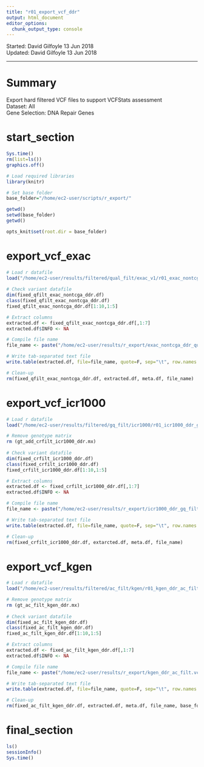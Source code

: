 ```yaml
---
title: "r01_export_vcf_ddr"
output: html_document
editor_options: 
  chunk_output_type: console
---
```


Started: David Gilfoyle 13 Jun 2018  
Updated: David Gilfoyle 13 Jun 2018

---

# Summary

Export hard filtered VCF files to support VCFStats assessment  
Dataset: All  
Gene Selection: DNA Repair Genes  

# start_section

```r

Sys.time()
rm(list=ls())
graphics.off()

# Load required libraries
library(knitr)

# Set base folder
base_folder="/home/ec2-user/scripts/r_export/"

getwd()
setwd(base_folder)
getwd()

opts_knit$set(root.dir = base_folder)

```

# export_vcf_exac

```r

# Load r datafile
load("/home/ec2-user/results/filtered/qual_filt/exac_v1/r01_exac_nontcga_ddr_qual_filt.RData")
  
# Check variant datafile
dim(fixed_qfilt_exac_nontcga_ddr.df)
class(fixed_qfilt_exac_nontcga_ddr.df)
fixed_qfilt_exac_nontcga_ddr.df[1:10,1:5]

# Extract columns
extracted.df <- fixed_qfilt_exac_nontcga_ddr.df[,1:7]
extracted.df$INFO <- NA

# Compile file name
file_name <- paste("/home/ec2-user/results/r_export/exac_nontcga_ddr_qual_filt.vcf", sep="/")

# Write tab-separated text file
write.table(extracted.df, file=file_name, quote=F, sep="\t", row.names = F, col.names = TRUE)

# Clean-up
rm(fixed_qfilt_exac_nontcga_ddr.df, extracted.df, meta.df, file_name)

```

# export_vcf_icr1000

```r

# Load r datafile
load("/home/ec2-user/results/filtered/gq_filt/icr1000/r01_icr1000_ddr_gq_filt.RData")

# Remove genotype matrix
rm (gt_add_crfilt_icr1000_ddr.mx)
  
# Check variant datafile
dim(fixed_crfilt_icr1000_ddr.df)
class(fixed_crfilt_icr1000_ddr.df)
fixed_crfilt_icr1000_ddr.df[1:10,1:5]

# Extract columns
extracted.df <- fixed_crfilt_icr1000_ddr.df[,1:7]
extracted.df$INFO <- NA

# Compile file name
file_name <- paste("/home/ec2-user/results/r_export/icr1000_ddr_gq_filt.vcf", sep="/")

# Write tab-separated text file
write.table(extracted.df, file=file_name, quote=F, sep="\t", row.names = F, col.names = TRUE)

# Clean-up
rm(fixed_crfilt_icr1000_ddr.df, extarcted.df, meta.df, file_name)

```

# export_vcf_kgen

```r

# Load r datafile
load("/home/ec2-user/results/filtered/ac_filt/kgen/r01_kgen_ddr_ac_filtered.RData")

# Remove genotype matrix
rm (gt_ac_filt_kgen_ddr.mx)
  
# Check variant datafile
dim(fixed_ac_filt_kgen_ddr.df)
class(fixed_ac_filt_kgen_ddr.df)
fixed_ac_filt_kgen_ddr.df[1:10,1:5]

# Extract columns
extracted.df <- fixed_ac_filt_kgen_ddr.df[,1:7]
extracted.df$INFO <- NA

# Compile file name
file_name <- paste("/home/ec2-user/results/r_export/kgen_ddr_ac_filt.vcf", sep="/")

# Write tab-separated text file
write.table(extracted.df, file=file_name, quote=F, sep="\t", row.names = F, col.names = TRUE)

# Clean-up
rm(fixed_ac_filt_kgen_ddr.df, extracted.df, meta.df, file_name, base_folder, input_folder, output_folder)

```

# final_section

```r

ls()
sessionInfo()
Sys.time()

```
